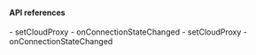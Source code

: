 <PlatformWrapper platform="react-native">

#### API references

<ProductWrapper notAllowed="voice-calling">
- <Link to="{{Global.API_REF_RN_ROOT}}/class_irtcengine.html#api_setcloudproxy">setCloudProxy</Link>
- <Link to="{{Global.API_REF_RN_ROOT}}/class_irtcengineeventhandler.html#callback_onconnectionstatechanged">onConnectionStateChanged</Link>
</ProductWrapper>
<ProductWrapper product="voice-calling">
- <Link to="{{Global.API_REF_RN_ROOT_VOICE}}/class_irtcengine.html#api_setcloudproxy">setCloudProxy</Link>
- <Link to="{{Global.API_REF_RN_ROOT_VOICE}}/class_irtcengineeventhandler.html#callback_onconnectionstatechanged">onConnectionStateChanged</Link>
</ProductWrapper>

</PlatformWrapper>